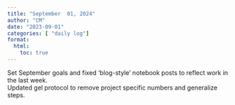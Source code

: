 ```yaml
---
title: "September  01, 2024"
author: "CM"
date: "2023-09-01"
categories: [ "daily log"]
format:
  html:
    toc: true
---
```

Set September goals and fixed ‘blog-style’ notebook posts to reflect work in the last week.\
Updated gel protocol to remove project specific numbers and generalize steps.
